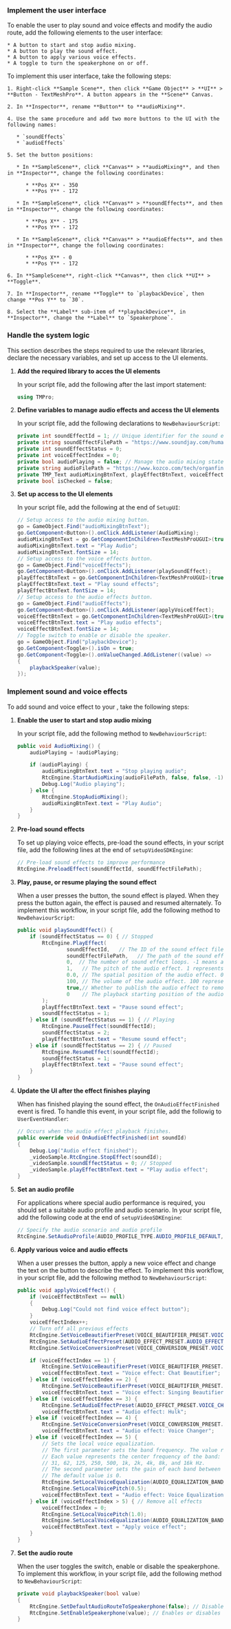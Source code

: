 <PlatformWrapper platform="unity">

### Implement the user interface

To enable the user to play sound and voice effects and modify the audio route, add the following elements to the user interface:

    * A button to start and stop audio mixing.
    * A button to play the sound effect.
    * A button to apply various voice effects.
    * A toggle to turn the speakerphone on or off.

To implement this user interface, take the following steps:

    1. Right-click **Sample Scene**, then click **Game Object** > **UI** > **Button - TextMeshPro**. A button appears in the **Scene** Canvas.

    2. In **Inspector**, rename **Button** to **audioMixing**.

    4. Use the same procedure and add two more buttons to the UI with the following names:

       * `soundEffects`
       * `audioEffects`

    5. Set the button positions:

       * In **SampleScene**, click **Canvas** > **audioMixing**, and then in **Inspector**, change the following coordinates:
        
          * **Pos X** - 350
          * **Pos Y** - 172

       * In **SampleScene**, click **Canvas** > **soundEffects**, and then in **Inspector**, change the following coordinates:

          * **Pos X** - 175
          * **Pos Y** - 172

       * In **SampleScene**, click **Canvas** > **audioEffects**, and then in **Inspector**, change the following coordinates:

          * **Pos X** - 0
          * **Pos Y** - 172
    
    6. In **SampleScene**, right-click **Canvas**, then click **UI** > **Toggle**.

    7. In **Inspector**, rename **Toggle** to `playbackDevice`, then change **Pos Y** to `30`.

    8. Select the **Label** sub-item of **playbackDevice**, in **Inspector**, change the **Label** to `Speakerphone`.


### Handle the system logic

This section describes the steps required to use the relevant libraries, declare the necessary variables, and set up access to the UI elements.

1. **Add the required library to acces the UI elements**
 
    In your script file, add the following after the last import statement:

    ```csharp
    using TMPro;
    ```

1. **Define variables to manage audio effects and access the UI elements**

    In your script file, add the following declarations to `NewBehaviourScript`:

    ```csharp
    private int soundEffectId = 1; // Unique identifier for the sound effect file
    private string soundEffectFilePath = "https://www.soundjay.com/human/applause-01.mp3"; // URL or path to the sound effect
    private int soundEffectStatus = 0;
    private int voiceEffectIndex = 0;
    private bool audioPlaying = false; // Manage the audio mixing state
    private string audioFilePath = "https://www.kozco.com/tech/organfinale.mp3"; // URL or path to the audio mixing file
    private TMP_Text audioMixingBtnText, playEffectBtnText, voiceEffectBtnText, speakerphoneSwitch;
    private bool isChecked = false;
    ```

1. **Set up access to the UI elements**

    In your script file, add the following at the end of `SetupUI`:

    ```csharp
    // Setup access to the audio mixing button.
    go = GameObject.Find("audioMixingBtnText");
    go.GetComponent<Button>().onClick.AddListener(AudioMixing);
    audioMixingBtnText = go.GetComponentInChildren<TextMeshProUGUI>(true);
    audioMixingBtnText.text = "Play Audio";
    audioMixingBtnText.fontSize = 14;
    // Setup access to the voice effects button.
    go = GameObject.Find("voiceEffects");
    go.GetComponent<Button>().onClick.AddListener(playSoundEffect);
    playEffectBtnText = go.GetComponentInChildren<TextMeshProUGUI>(true);
    playEffectBtnText.text = "Play sound effects";
    playEffectBtnText.fontSize = 14;
    // Setup access to the audio effects button.
    go = GameObject.Find("audioEffects");
    go.GetComponent<Button>().onClick.AddListener(applyVoiceEffect);
    voiceEffectBtnText = go.GetComponentInChildren<TextMeshProUGUI>(true);
    voiceEffectBtnText.text = "Play audio effects";
    voiceEffectBtnText.fontSize = 14;
    // Toggle switch to enable or disable the speaker.
    go = GameObject.Find("playbackDevice");
    go.GetComponent<Toggle>().isOn = true;
    go.GetComponent<Toggle>().onValueChanged.AddListener((value) =>
    {
        playbackSpeaker(value);
    });
    ```

### Implement sound and voice effects

To add sound and voice effect to your <Vpl k="CLIENT" />, take the following steps:

1. **Enable the user to start and stop audio mixing**
        
    In your script file, add the following method to `NewBehaviourScript`:
        
    ```csharp
    public void AudioMixing() {  
        audioPlaying = !audioPlaying;

        if (audioPlaying) {
            audioMixingBtnText.text = "Stop playing audio";
            RtcEngine.StartAudioMixing(audioFilePath, false, false, -1);
            Debug.Log("Audio playing");
        } else {
            RtcEngine.StopAudioMixing();
            audioMixingBtnText.text = "Play Audio";
        }
    }
    ```

1. **Pre-load sound effects**

    To set up playing voice effects, pre-load the sound effects, in your script file, add the following lines at the end of `setupVideoSDKEngine`:

    ```csharp
    // Pre-load sound effects to improve performance
    RtcEngine.PreloadEffect(soundEffectId, soundEffectFilePath);
    ```

1. **Play, pause, or resume playing the sound effect**

    When a user presses the button, the sound effect is played. When they press the button again, the effect is paused and resumed alternately. To implement this workflow, in your script file, add the following method to `NewBehaviourScript`:

    ```csharp
    public void playSoundEffect() {
        if (soundEffectStatus == 0) { // Stopped
            RtcEngine.PlayEffect(
                    soundEffectId,   // The ID of the sound effect file.
                    soundEffectFilePath,   // The path of the sound effect file.
                    0,  // The number of sound effect loops. -1 means an infinite loop. 0 means once.
                    1,   // The pitch of the audio effect. 1 represents the original pitch.
                    0.0, // The spatial position of the audio effect. 0.0 represents that the audio effect plays in the front.
                    100, // The volume of the audio effect. 100 represents the original volume.
                    true,// Whether to publish the audio effect to remote users.
                    0    // The playback starting position of the audio effect file in ms.
            );
            playEffectBtnText.text = "Pause sound effect";
            soundEffectStatus = 1;
        } else if (soundEffectStatus == 1) { // Playing
            RtcEngine.PauseEffect(soundEffectId);
            soundEffectStatus = 2;
            playEffectBtnText.text = "Resume sound effect";
        } else if (soundEffectStatus == 2) { // Paused
            RtcEngine.ResumeEffect(soundEffectId);
            soundEffectStatus = 1;
            playEffectBtnText.text = "Pause sound effect";
        }
    }
    ```

1. **Update the UI after the effect finishes playing**

    When <Vg k="VSDK" /> has finished playing the sound effect, the `OnAudioEffectFinished` event is fired. To handle this event, in your script file, add the followig to `UserEventHandler`:

    ```csharp
    // Occurs when the audio effect playback finishes.
    public override void OnAudioEffectFinished(int soundId) 
    {
        Debug.Log("Audio effect finished");
        _videoSample.RtcEngine.StopEffect(soundId);
        _videoSample.soundEffectStatus = 0; // Stopped
        _videoSample.playEffectBtnText.text = "Play audio effect";
    }
    ```
1. **Set an audio profile**

    For applications where special audio performance is required, you should set a suitable audio profile and audio scenario. In your script file, add the following code at the end of `setupVideoSDKEngine`:

    ```csharp
    // Specify the audio scenario and audio profile
    RtcEngine.SetAudioProfile(AUDIO_PROFILE_TYPE.AUDIO_PROFILE_DEFAULT, AUDIO_SCENARIO_TYPE.AUDIO_SCENARIO_CHATROOM);
    ```

1. **Apply various voice and audio effects**

    When a user presses the button, apply a new voice effect and change the text on the button to describe the effect. To implement this workflow, in your script file, add the following method to `NewBehaviourScript`:

    ```csharp
    public void applyVoiceEffect() {
        if (voiceEffectBtnText == null) 
        {
            Debug.Log("Could not find voice effect button");
        }
        voiceEffectIndex++;
        // Turn off all previous effects
        RtcEngine.SetVoiceBeautifierPreset(VOICE_BEAUTIFIER_PRESET.VOICE_BEAUTIFIER_OFF);
        RtcEngine.SetAudioEffectPreset(AUDIO_EFFECT_PRESET.AUDIO_EFFECT_OFF);
        RtcEngine.SetVoiceConversionPreset(VOICE_CONVERSION_PRESET.VOICE_CONVERSION_OFF);

        if (voiceEffectIndex == 1) {
            RtcEngine.SetVoiceBeautifierPreset(VOICE_BEAUTIFIER_PRESET.CHAT_BEAUTIFIER_MAGNETIC);
            voiceEffectBtnText.text = "Voice effect: Chat Beautifier";
        } else if (voiceEffectIndex == 2) {
            RtcEngine.SetVoiceBeautifierPreset(VOICE_BEAUTIFIER_PRESET.SINGING_BEAUTIFIER);
            voiceEffectBtnText.text = "Voice effect: Singing Beautifier";
        } else if (voiceEffectIndex == 3) {
            RtcEngine.SetAudioEffectPreset(AUDIO_EFFECT_PRESET.VOICE_CHANGER_EFFECT_HULK);
            voiceEffectBtnText.text = "Audio effect: Hulk";
        } else if (voiceEffectIndex == 4) {
            RtcEngine.SetVoiceConversionPreset(VOICE_CONVERSION_PRESET.VOICE_CHANGER_BASS);
            voiceEffectBtnText.text = "Audio effect: Voice Changer";
        } else if (voiceEffectIndex == 5) {
            // Sets the local voice equalization.
            // The first parameter sets the band frequency. The value ranges between 0 and 9.
            // Each value represents the center frequency of the band: 
            // 31, 62, 125, 250, 500, 1k, 2k, 4k, 8k, and 16k Hz.
            // The second parameter sets the gain of each band between -15 and 15 dB.
            // The default value is 0.
            RtcEngine.SetLocalVoiceEqualization(AUDIO_EQUALIZATION_BAND_FREQUENCY.AUDIO_EQUALIZATION_BAND_31, 3);
            RtcEngine.SetLocalVoicePitch(0.5);
            voiceEffectBtnText.text = "Audio effect: Voice Equalization";
        } else if (voiceEffectIndex > 5) { // Remove all effects
            voiceEffectIndex = 0;
            RtcEngine.SetLocalVoicePitch(1.0);
            RtcEngine.SetLocalVoiceEqualization(AUDIO_EQUALIZATION_BAND_FREQUENCY.AUDIO_EQUALIZATION_BAND_31, 3);
            voiceEffectBtnText.text = "Apply voice effect";
        }
    }
    ```

1. **Set the audio route**

    When the user toggles the switch, enable or disable the speakerphone. To implement this workflow, in your script file, add the following method to `NewBehaviourScript`:

    ```csharp
    private void playbackSpeaker(bool value)
    {
        RtcEngine.SetDefaultAudioRouteToSpeakerphone(false); // Disables the default audio route.
        RtcEngine.SetEnableSpeakerphone(value); // Enables or disables the speakerphone temporarily.
    }
    ```

</PlatformWrapper>
